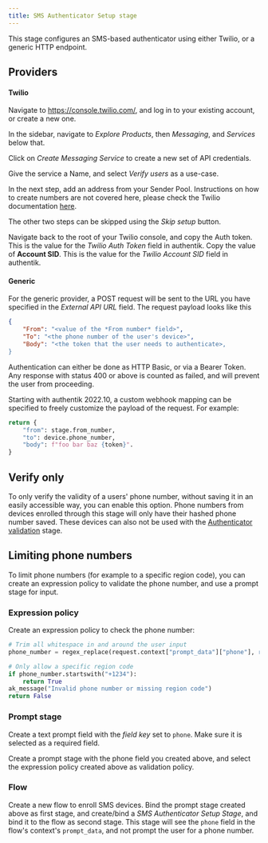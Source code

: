 ```yaml
---
title: SMS Authenticator Setup stage
---
```


This stage configures an SMS-based authenticator using either Twilio, or a generic HTTP endpoint.

## Providers

#### Twilio

Navigate to https://console.twilio.com/, and log in to your existing account, or create a new one.

In the sidebar, navigate to _Explore Products_, then _Messaging_, and _Services_ below that.

Click on _Create Messaging Service_ to create a new set of API credentials.

Give the service a Name, and select _Verify users_ as a use-case.

In the next step, add an address from your Sender Pool. Instructions on how to create numbers are not covered here, please check the Twilio documentation [here](https://www.twilio.com/docs).

The other two steps can be skipped using the _Skip setup_ button.

Navigate back to the root of your Twilio console, and copy the Auth token. This is the value for the _Twilio Auth Token_ field in authentik. Copy the value of **Account SID**. This is the value for the _Twilio Account SID_ field in authentik.

#### Generic

For the generic provider, a POST request will be sent to the URL you have specified in the _External API URL_ field. The request payload looks like this

```json
{
    "From": "<value of the *From number* field>",
    "To": "<the phone number of the user's device>",
    "Body": "<the token that the user needs to authenticate>,
}
```

Authentication can either be done as HTTP Basic, or via a Bearer Token. Any response with status 400 or above is counted as failed, and will prevent the user from proceeding.

Starting with authentik 2022.10, a custom webhook mapping can be specified to freely customize the payload of the request. For example:

```python
return {
    "from": stage.from_number,
    "to": device.phone_number,
    "body": f"foo bar baz {token}".
}
```

## Verify only

To only verify the validity of a users' phone number, without saving it in an easily accessible way, you can enable this option. Phone numbers from devices enrolled through this stage will only have their hashed phone number saved. These devices can also not be used with the [Authenticator validation](../authenticator_validate/index.mdx) stage.

## Limiting phone numbers

To limit phone numbers (for example to a specific region code), you can create an expression policy to validate the phone number, and use a prompt stage for input.

### Expression policy

Create an expression policy to check the phone number:

```python
# Trim all whitespace in and around the user input
phone_number = regex_replace(request.context["prompt_data"]["phone"], r'\s+', '')

# Only allow a specific region code
if phone_number.startswith("+1234"):
    return True
ak_message("Invalid phone number or missing region code")
return False
```

### Prompt stage

Create a text prompt field with the _field key_ set to `phone`. Make sure it is selected as a required field.

Create a prompt stage with the phone field you created above, and select the expression policy created above as validation policy.

### Flow

Create a new flow to enroll SMS devices. Bind the prompt stage created above as first stage, and create/bind a _SMS Authenticator Setup Stage_, and bind it to the flow as second stage. This stage will see the `phone` field in the flow's context's `prompt_data`, and not prompt the user for a phone number.
